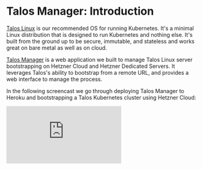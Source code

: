 # Talos Manager: Introduction

[Talos Linux](https://www.talos.dev/) is our recommended OS for running Kubernetes. It's a minimal Linux distribution that is designed to run Kubernetes and nothing else. It's built from the ground up to be secure, immutable, and stateless and works great on bare metal as well as on cloud.

[Talos Manager](https://github.com/reclaim-the-stack/talos-manager) is a web application we built to manage Talos Linux server bootstrapping on Hetzner Cloud and Hetzner Dedicated Servers. It leverages Talos's ability to bootstrap from a remote URL, and provides a web interface to manage the process.

In the following screencast we go through deploying Talos Manager to Heroku and bootstrapping a Talos Kubernetes cluster using Hetzner Cloud:

<iframe className="aspect-video w-full" src="https://www.youtube.com/embed/TCIkPvC9_ZA" title="YouTube video player" frameBorder="0" allow="accelerometer; autoplay; clipboard-write; encrypted-media; gyroscope; picture-in-picture; web-share" allowFullScreen></iframe>
